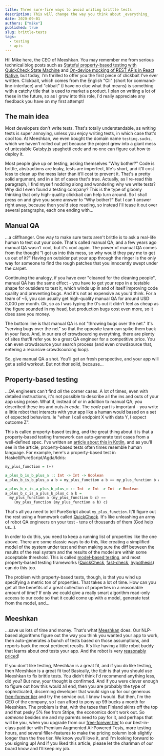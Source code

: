 ```yaml
---
title: Three sure-fire ways to avoid writing brittle tests
description: This will change the way you think about _everything_
date: 2020-09-01
authors: ["mike"]
published: true
slug: brittle-tests
tags:
  - testing
  - apis
---
```


Hi! Mike here, the CEO of Meeshkan. You may remember me from serious technical blog posts such as [Stateful property-based testing with QuickCheck State Machine](/blog/quick-check-state-machine/) and [On-device mocking of REST APIs in React Native](/blog/on-device-mocking-of-rest-apis-in-react-native/), but today, I'm thrilled to offer you the first piece of clickbait I've ever written. Clickbait, which comes from the English "Cli" (short for command-line-interface) and "ckbait" (I have no clue what that means) is something with a catchy title that is used to market a product. I plan on writing a lot of these in the future, so as I grow into this role, I'd really appreciate any feedback you have on my first attempt!

## The main idea

Most developers don't write tests. That's totally understandable, as writing tests is super annoying, unless you enjoy writing tests, in which case that's cool too. At Meeshkan, we even bought the domain name `testing.sucks`, which we haven't rolled out yet because the project grew into a giant mess of untestable Gatsby.js spaghetti code and no one can figure out how to deploy it.

Most people give up on testing, asking themselves "Why bother?" Code is brittle, abstractions are leaky, tests are imperfect, life's short, and it'll cost less to clean up the mess later than it'll cost to prevent it. That's a pretty solid argument, and in a lot of cases that's true. Actually, as I re-read this paragraph, I find myself nodding along and wondering why we write tests? Why did I even found a testing company? This is the type of gloomy thinking that only high-quality clickbait can help turn around. So I shall press on and give you some answer to "Why bother?" But I can't answer right away, because then you'd stop reading, so instead I'll tease it out over several paragraphs, each one ending with...

## Manual QA

...a cliffhanger. One way to make sure tests aren't brittle is to ask a real-life human to test out your code. That's called manual QA, and a few years ago manual QA wasn't cool, but it's cool again. The power of manual QA comes from the thought "I got us into this mess, so why would they pay me to get us out of it?" Having an outsider put your app through the ringer is the only way for someone to find the rough patches that you innocently swept under the carpet.

Continuing the analogy, if you have ever "cleaned for the cleaning people", manual QA has the same effect - you have to get your repo in a testable shape for outsiders to test it, which winds up in and of itself improving code quality and preventing bugs. And it's not as expensive as you'd think. For a team of ~5, you can usually get high-quality manual QA for around USD 3,000 per month. Ok, so as I was typing the 0's out it didn't feel as cheap as the figure sounded in my head, but production bugs cost even more, so it does save you money.

The bottom line is that manual QA is not "throwing bugs over the net." It's "serving bugs over the net" so that the opposite team can spike them back in your face. And, in our era of crowdsourcing everything, there are plenty of sites that'll refer you to a great QA engineer for a competitive price. You can even crowdsource your search process (and even crowdsource that, entering a recursive crowdsourcing loop).

So, give manual QA a shot. You'll get an fresh perspective, and your app will get a solid workout. But not _that_ solid, because...

## Property-based testing

...QA engineers can't find _all_ the corner cases. A lot of times, even with detailed instructions, it's not possible to describe all the ins and outs of your app using prose. What if, instead of or in addition to manual QA, you described these ins and outs _in code_. The _code_ part is important - you write a little robot that interacts with your app like a human would based on a set of expected behaviors. Ie "when I call endpoint X with data Y, I expect outcome Z".

This is called property-based testing, and the great thing about it is that a property-based testing framework can auto-generate test cases from a well-defined spec. I've written an [article about this in Kotlin](/blog/kotlin-tests-user-stories/), and as you'll see in the article, property-based tests often times resemble human language. For example, here's a property-based test in Haskell/PureScript/Agda/Idris:

```haskell
my_plus_function = (+)

a_plus_b_is_b_plus_a :: Int -> Int -> Boolean
a_plus_b_is_b_plus_a a b = my_plus_function a b == my_plus_function b a

a_plus_b_c_is_a_plus_b_plus_c :: Int -> Int -> Int -> Boolean
a_plus_b_c_is_a_plus_b_plus_c a b =
  my_plus_function a (my_plus_function b c) ==
    (my_plus_function (my_plus_function a b) c)
```

That's all you need to tell PureScript about `my_plus_function`. It'll figure out the rest using a framework called [QuickCheck](https://github.com/purescript/purescript-quickcheck). It's like unleashing an army of robot QA engineers on your test - tens of thousands of them (God help us...).

In order to do this, you need to keep a running list of properties like the one above. There are some classic ways to do this, like creating a simplified model of the system under test and then making sure the diff between the results of the real system and the results of the model are within some acceptable threshold. This is called [model-based testing](https://en.wikipedia.org/wiki/Model-based_testing), and most property-based testing frameworks ([QuickCheck](), [fast-check](), [hypothesis]()) can do this too.

The problem with property-based tests, though, is that you wind up specifying a metric ton of properties. That takes a lot of time. How can you get all the benefits of a great collection of properties in a reasonable amount of time? If only we could give a really smart algorithm read-only access to our code so that it could come up with a model, generate test from the model, and...

## Meeshkan

...save us lots of time and money. That's what [Meeshkan](/) does. Our NLP-based algorithms figure out the way you think you wanted your app to work, then auto-generates a bunch of tests based on those assumptions, and reports back the most pertinent reuslts. It's like having a little robot buddy that learns about _and_ tests your app. And the robot is very [reasonably priced]()!

If you don't like testing, Meeshkan is a great fit, and if you do like testing, then Meeshkan is a great fit too! Basically, the tl;dr is that you should use Meeshkan to fix brittle tests. You didn't think I'd recommend anything less, did you? But now, your thought is confirmed. And if you were clever enough to figure out how this would all end, then you are probably the type of sophisticated, discerning developer that would sign up for our generous [free-forever tier](/pricing) and try the service out. I know I would. But then, I'm the CEO of the company, so I can afford to pony up 99 bucks a month for Meeshkan. The problem is that, with the taxes that Finland skims off the top and that pesky 5% fee from Stripe, the economics don't work out. So _someone_ besides me and my parents need to pay for it, and perhaps that will be you, when you upgrade from our [free-forever tier]() to our best-in-class paid tier with Premium Augmented AI-Powered Tests, more testing hours, and several filler-features to make the pricing column look slightly longer than the free tier. We know you'll love it, and I'm looking forward to you signing up! And if you liked this article, please let the chariman of our board know and I'll keep my job.
